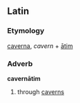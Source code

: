 ==Latin==
===Etymology===
[[caverna]], ''cavern'' + [[-atim|ātim]]
===Adverb===
'''cavernātim'''

#through [[cavern]]s